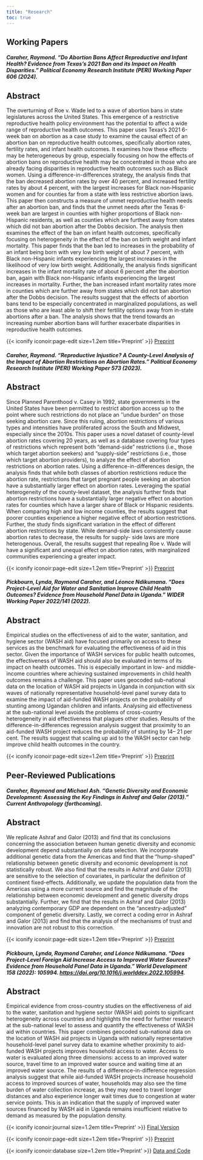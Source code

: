 ```yaml
---
title: "Research"
toc: true
---
```


## Working Papers

##### Caraher, Raymond. "Do Abortion Bans Affect Reproductive and Infant Health? Evidence from Texas’s 2021 Ban and its Impact on Health Disparities." *Political Economy Research Institute* (PERI) Working Paper 606 (2024).

::: {.callout-note appearance="simple" collapse="true"}
# Abstract

The overturning of Roe v. Wade led to a wave of abortion bans in state legislatures across the United States. This emergence of a restrictive reproductive health policy environment has the potential to affect a wide range of reproductive health outcomes. This paper uses Texas’s 2021 6-week ban on abortion as a case study to examine the causal effect of an abortion ban on reproductive health outcomes, specifically abortion rates, fertility rates, and infant health outcomes. It examines how these effects may be heterogeneous by group, especially focusing on how the effects of abortion bans on reproductive health may be concentrated in those who are already facing disparities in reproductive health outcomes such as Black women. Using a difference-in-differences strategy, the analysis finds that the ban decreased abortion rates by over 40 percent, and increased fertility rates by about 4 percent, with the largest increases for Black non-Hispanic women and for counties far from a state with less restrictive abortion laws. This paper then constructs a measure of unmet reproductive health needs after an abortion ban, and finds that the unmet needs after the Texas 6-week ban are largest in counties with higher proportions of Black non-Hispanic residents, as well as counties which are furthest away from states which did not ban abortion after the Dobbs decision. The analysis then examines the effect of the ban on infant health outcomes, specifically focusing on heterogeneity in the effect of the ban on birth weight and infant mortality. This paper finds that the ban led to increases in the probability of an infant being born with very low birth weight of about 7 percent, with Black non-Hispanic infants experiencing the largest increases in the likelihood of very low birth weight. Additionally, the analysis finds significant increases in the infant mortality rate of about 6 percent after the abortion ban, again with Black non-Hispanic infants experiencing the largest increases in mortality. Further, the ban increased infant mortality rates more in counties which are further away from states which did not ban abortion after the Dobbs decision. The results suggest that the effects of abortion bans tend to be especially concentrated in marginalized populations, as well as those who are least able to shift their fertility options away from in-state abortions after a ban. The analysis shows that the trend towards an increasing number abortion bans will further exacerbate disparities in reproductive health outcomes.

:::

::: {.callout-tip appearance="minimal"}

{{< iconify iconoir:page-edit size=1.2em title='Preprint' >}} [Preprint](https://ssrn.com/abstract=4911886) 

:::


##### Caraher, Raymond. "Reproductive Injustice? A County-Level Analysis of the Impact of Abortion Restrictions on Abortion Rates." *Political Economy Research Institute* (PERI) Working Paper 573 (2023).

::: {.callout-note appearance="simple" collapse="true"}
# Abstract

Since Planned Parenthood v. Casey in 1992, state governments in the United States have been permitted to restrict abortion access up to the point where such restrictions do not place an ‘’undue burden” on those seeking abortion care. Since this ruling, abortion restrictions of various types and intensities have proliferated across the South and Midwest, especially since the 2010s. This paper uses a novel dataset of county-level abortion rates covering 20 years, as well as a database covering four types of restrictions which represent both “demand-side” restrictions (i.e., those which target abortion seekers) and “supply-side” restrictions (i.e., those which target abortion providers), to analyze the effect of abortion restrictions on abortion rates. Using a difference-in-differences design, the analysis finds that while both classes of abortion restrictions reduce the abortion rate, restrictions that target pregnant people seeking an abortion have a substantially larger effect on abortion rates. Leveraging the spatial heterogeneity of the county-level dataset, the analysis further finds that abortion restrictions have a substantially larger negative effect on abortion rates for counties which have a larger share of Black or Hispanic residents. When comparing high and low income counties, the results suggest that poorer counties experience a higher negative effect of abortion restrictions. Further, the study finds significant variation in the effect of different abortion restrictions by state. While demand-side laws consistently cause abortion rates to decrease, the results for supply- side laws are more heterogenous. Overall, the results suggest that repealing Roe v. Wade will have a significant and unequal effect on abortion rates, with marginalized communities experiencing a greater impact.

:::

::: {.callout-tip appearance="minimal"}

{{< iconify iconoir:page-edit size=1.2em title='Preprint' >}} [Preprint](http://dx.doi.org/10.2139/ssrn.4381662) 

:::

##### Pickbourn, Lynda, Raymond Caraher, and Léonce Ndikumana. "Does Project-Level Aid for Water and Sanitation Improve Child Health Outcomes? Evidence from Household Panel Data in Uganda." *WIDER* Working Paper 2022/141 (2022).

::: {.callout-note appearance="simple" collapse="true"}
# Abstract

Empirical studies on the effectiveness of aid to the water, sanitation, and hygiene sector (WASH aid) have focused primarily on access to these services as the benchmark for evaluating the effectiveness of aid in this sector. 
Given the importance of WASH services for public health outcomes, 
the effectiveness of WASH aid should also be evaluated in terms of its impact on health outcomes. 
This is especially important in low- and middle-income countries where achieving sustained improvements in child health outcomes remains a challenge. 
This paper uses geocoded sub-national data on the location of WASH aid projects in Uganda in conjunction with six waves of nationally representative household-level panel survey data to examine the impact of aid-funded WASH projects on the probability of stunting among Ugandan children and infants. 
Analysing aid effectiveness at the sub-national level avoids the problems of cross-country heterogeneity in aid effectiveness that plagues other studies. 
Results of the difference-in-differences regression analysis suggest that proximity to an aid-funded WASH project reduces the probability of stunting by 14– 21 per cent. 
The results suggest that scaling up aid to the WASH sector can help improve child health outcomes in the country.

:::

::: {.callout-tip appearance="minimal"}

{{< iconify iconoir:page-edit size=1.2em title='Preprint' >}} [Preprint](https://doi.org/10.35188/UNU-WIDER/2022/274-4) 

:::

## Peer-Reviewed Publications

##### Caraher, Raymond and Michael Ash. "Genetic Diversity and Economic Development: Assessing the Key Findings in Ashraf and Galor (2013).” Current Anthropology (*forthcoming*).

::: {.callout-note appearance="simple" collapse="true"}
# Abstract

We replicate Ashraf and Galor (2013) and find that its conclusions concerning the association between human genetic diversity and economic development depend substantially on data selection. 
We incorporate additional genetic data from the Americas and find that the "hump-shaped" relationship between genetic diversity and economic development is not statistically robust. 
We also find that the results in Ashraf and Galor (2013) are sensitive to the selection of covariates, 
in particular the definition of continent fixed-effects. 
Additionally, we update the population data from the Americas using a more current source and find the magnitude of the relationship between economic development and genetic diversity drops substantially. 
Further, we find that the results in Ashraf and Galor (2013) analyzing contemporary GDP are dependent on the "ancestry-adjusted" component of genetic diversity. 
Lastly, we correct a coding error in Ashraf and Galor (2013) and find that the analysis of the mechanisms of trust and innovation are not robust to this correction.

:::

::: {.callout-tip appearance="minimal"}

{{< iconify iconoir:page-edit size=1.2em title='Preprint' >}} [Preprint](https://doi.org/https://doi.org/10.7275/11867619)

:::

##### Pickbourn, Lynda, Raymond Caraher, and Léonce Ndikumana. "Does Project-Level Foreign Aid Increase Access to Improved Water Sources? Evidence from Household Panel Data in Uganda." World Development 158 (2022): 105994. <https://doi.org/10.1016/j.worlddev.2022.105994>.

::: {.callout-note appearance="simple" collapse="true"}
# Abstract

Empirical evidence from cross-country studies on the effectiveness of aid to the water, sanitation and hygiene sector (WASH aid) points to significant heterogeneity across countries and 
highlights the need for further research at the sub-national level to assess and quantify the effectiveness of WASH aid within countries. 
This paper combines geocoded sub-national data on the location of WASH aid projects in Uganda with nationally representative household-level panel survey data to examine whether proximity to aid-funded WASH projects improves household access to water. 
Access to water is evaluated along three dimensions: access to an improved water source, travel time to an improved water source and waiting time at an improved water source. 
The results of a difference-in-difference regression analysis suggest that while aid-funded WASH projects increase household access to improved sources of water, 
households may also see the time burden of water collection increase, 
as they may need to travel longer distances and also experience longer wait times due to congestion at water service points. 
This is an indication that the supply of improved water sources financed by WASH aid in Uganda remains insufficient relative to demand as measured by the population density.

:::

::: {.callout-tip appearance="minimal"}

{{< iconify iconoir:journal size=1.2em title='Preprint' >}} [Final Version](https://doi.org/10.1016/j.worlddev.2022.105994) \

{{< iconify iconoir:page-edit size=1.2em title='Preprint' >}} [Preprint](https://doi.org/https://doi.org/10.7275/27118338) \

{{< iconify iconoir:database size=1.2em title='Preprint' >}} [Data and Code](https://doi.org/10.7910/DVN/I7ASBJ) \

:::